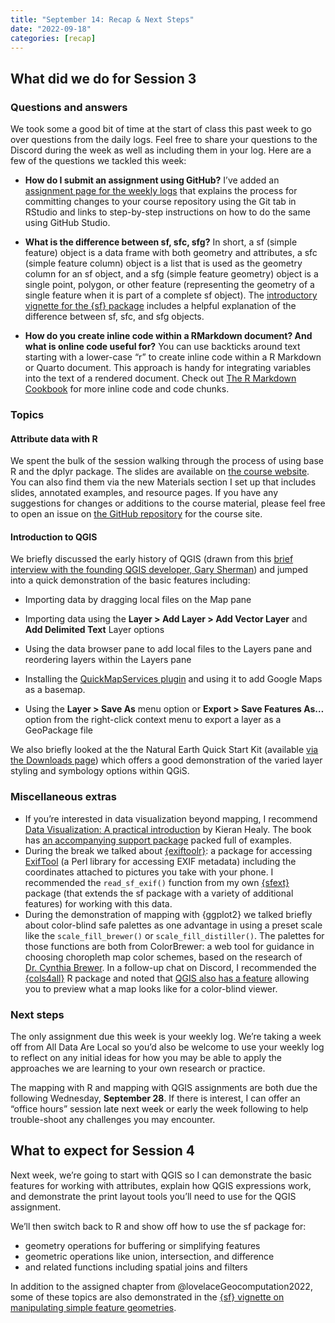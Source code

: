 ```yaml
---
title: "September 14: Recap & Next Steps"
date: "2022-09-18"
categories: [recap]
---
```


## What did we do for Session 3

### Questions and answers

We took some a good bit of time at the start of class this past week to go over questions from the daily logs. Feel free to share your questions to the Discord during the week as well as including them in your log. Here are a few of the questions we tackled this week:

-   **How do I submit an assignment using GitHub?** I've added an [assignment page for the weekly logs](/assignment/00_weekly_logs.html) that explains the process for committing changes to your course repository using the Git tab in RStudio and links to step-by-step instructions on how to do the same using GitHub Studio.

-   **What is the difference between sf, sfc, sfg?** In short, a sf (simple feature) object is a data frame with both geometry and attributes, a sfc (simple feature column) object is a list that is used as the geometry column for an sf object, and a sfg (simple feature geometry) object is a single point, polygon, or other feature (representing the geometry of a single feature when it is part of a complete sf object). The [introductory vignette for the {sf} package](https://r-spatial.github.io/sf/articles/sf1.html) includes a helpful explanation of the difference between sf, sfc, and sfg objects.

-   **How do you create inline code within a RMarkdown document? And what is online code useful for?** You can use backticks around text starting with a lower-case "r" to create inline code within a R Markdown or Quarto document. This approach is handy for integrating variables into the text of a rendered document. Check out [The R Markdown Cookbook](https://bookdown.org/yihui/rmarkdown-cookbook/r-code.html) for more inline code and code chunks.

### Topics

#### Attribute data with R

We spent the bulk of the session walking through the process of using base R and the dplyr package. The slides are available on [the course website](https://elipousson.github.io/bldgspatialdata/slides/03_attribute-data.html#/title-slide). You can also find them via the new Materials section I set up that includes slides, annotated examples, and resource pages. If you have any suggestions for changes or additions to the course material, please feel free to open an issue on [the GitHub repository](https://github.com/elipousson/bldgspatialdata) for the course site.

#### Introduction to QGIS

We briefly discussed the early history of QGIS (drawn from this [brief interview with the founding QGIS developer, Gary Sherman](https://www.xyht.com/spatial-itgis/godfather-of-qgis/)) and jumped into a quick demonstration of the basic features including:

-   Importing data by dragging local files on the Map pane

-   Importing data using the **Layer \> Add Layer \> Add Vector Layer** and **Add Delimited Text** Layer options

-   Using the data browser pane to add local files to the Layers pane and reordering layers within the Layers pane

-   Installing the [QuickMapServices plugin](https://plugins.qgis.org/plugins/quick_map_services/) and using it to add Google Maps as a basemap.

-   Using the **Layer \> Save As** menu option or **Export \> Save Features As...** option from the right-click context menu to export a layer as a GeoPackage file

We also briefly looked at the the Natural Earth Quick Start Kit (available [via the Downloads page](https://www.naturalearthdata.com/downloads/)) which offers a good demonstration of the varied layer styling and symbology options within QGiS.

### Miscellaneous extras

-   If you're interested in data visualization beyond mapping, I recommend [Data Visualization: A practical introduction](https://socviz.co/) by Kieran Healy. The book has [an accompanying support package](https://github.com/kjhealy/socviz) packed full of examples.
-   During the break we talked about [{exiftoolr}](https://github.com/JoshOBrien/exiftoolr): a package for accessing [ExifTool](https://exiftool.org/) (a Perl library for accessing EXIF metadata) including the coordinates attached to pictures you take with your phone. I recommended the `read_sf_exif()` function from my own [{sfext}](https://elipousson.github.io/sfext/) package (that extends the sf package with a variety of additional features) for working with this data.
-   During the demonstration of mapping with {ggplot2} we talked briefly about color-blind safe palettes as one advantage in using a preset scale like the `scale_fill_brewer()` or `scale_fill_distiller()`. The palettes for those functions are both from ColorBrewer: a web tool for guidance in choosing choropleth map color schemes, based on the research of [Dr. Cynthia Brewer](http://www.personal.psu.edu/cab38/). In a follow-up chat on Discord, I recommended the [{cols4all}](https://github.com/mtennekes/cols4all) R package and noted that [QGIS also has a feature](https://www.gislounge.com/use-color-blind-preview-option-qgis/) allowing you to preview what a map looks like for a color-blind viewer.

### Next steps

The only assignment due this week is your weekly log. We're taking a week off from All Data Are Local so you'd also be welcome to use your weekly log to reflect on any initial ideas for how you may be able to apply the approaches we are learning to your own research or practice.

The mapping with R and mapping with QGIS assignments are both due the following Wednesday, **September 28**. If there is interest, I can offer an "office hours" session late next week or early the week following to help trouble-shoot any challenges you may encounter.

## What to expect for Session 4

Next week, we're going to start with QGIS so I can demonstrate the basic features for working with attributes, explain how QGIS expressions work, and demonstrate the print layout tools you'll need to use for the QGIS assignment.

We'll then switch back to R and show off how to use the sf package for:

-   geometry operations for buffering or simplifying features
-   geometric operations like union, intersection, and difference
-   and related functions including spatial joins and filters

In addition to the assigned chapter from @lovelaceGeocomputation2022, some of these topics are also demonstrated in the [{sf} vignette on manipulating simple feature geometries](https://r-spatial.github.io/sf/articles/sf3.html).
